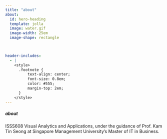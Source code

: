 ```yaml
---
title: "about"
about:
  id: hero-heading
  template: jolla
  image: water.gif
  image-width: 25em
  image-shape: rectangle


    
header-includes:
  - |
    <style>
      .footnote {
          text-align: center;
          font-size: 0.8em;
          color: #555;
          margin-top: 2em;
      }
    </style>
---
```


::: {#hero-heading}
##### about

ISSS608 Visual Analytics and Applications, under the guidance of Prof. Kam Tin Seong at Singapore Management University's Master of IT in Business.
:::

<!-- Google tag (gtag.js) -->

```{=html}
<script async src="https://www.googletagmanager.com/gtag/js?id=G-65B5RWMGTX"></script>
```
```{=html}
<script>
  window.dataLayer = window.dataLayer || [];
  function gtag(){dataLayer.push(arguments);}
  gtag('js', new Date());

  gtag('config', 'G-65B5RWMGTX');
</script>
```
